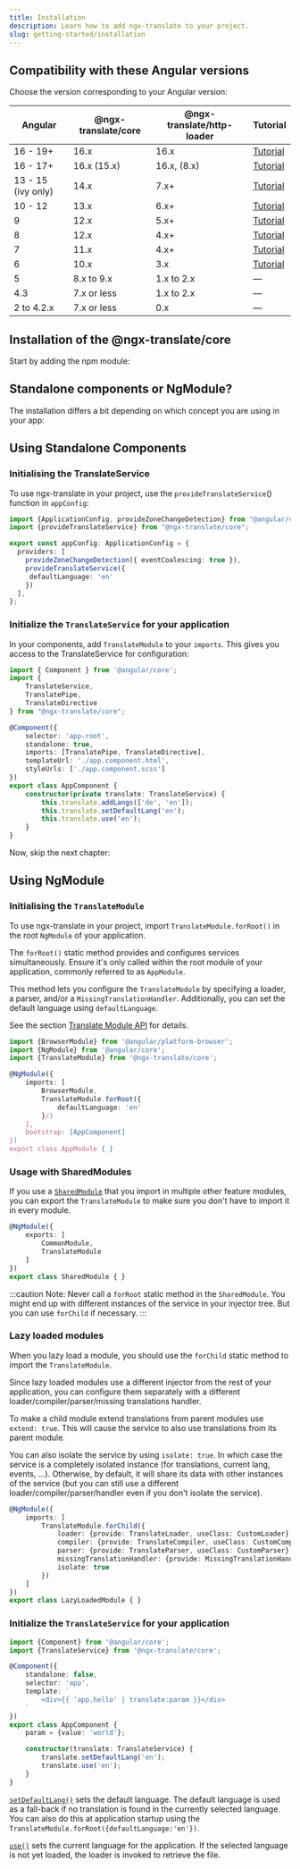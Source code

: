 ```yaml
---
title: Installation
description: Learn how to add ngx-translate to your project.
slug: getting-started/installation
---
```



## Compatibility with these Angular versions

Choose the version corresponding to your Angular version:

| Angular       | @ngx-translate/core | @ngx-translate/http-loader | Tutorial |
| ------------- | ------------------- | -------------------------- |--- |
| 16 - 19+ | 16.x | 16.x | [Tutorial](https://www.codeandweb.com/babeledit/tutorials/how-to-translate-your-angular-app-with-ngx-translate/) |
| 16 - 17+ | 16.x (15.x) | 16.x, (8.x) | [Tutorial](https://www.codeandweb.com/babeledit/tutorials/how-to-translate-your-angular-app-with-ngx-translate/) |
| 13 - 15 (ivy only) | 14.x              | 7.x+ | [Tutorial](https://www.codeandweb.com/babeledit/tutorials/how-to-translate-your-angular-app-with-ngx-translate/) |
| 10 - 12   | 13.x               | 6.x+  | [Tutorial](https://www.codeandweb.com/babeledit/tutorials/how-to-translate-your-angular-app-with-ngx-translate/) |
| 9             | 12.x             | 5.x+  | [Tutorial](https://www.codeandweb.com/babeledit/tutorials/how-to-translate-your-angular-app-with-ngx-translate/) |
| 8             | 12.x             | 4.x+  | [Tutorial](https://www.codeandweb.com/babeledit/tutorials/how-to-translate-your-angular-app-with-ngx-translate/) |
| 7             | 11.x              | 4.x+  | [Tutorial](https://www.codeandweb.com/babeledit/tutorials/how-to-translate-your-angular7-app-with-ngx-translate/) |
| 6             | 10.x                | 3.x   | [Tutorial](https://www.codeandweb.com/babeledit/tutorials/how-to-translate-your-angular6-app-with-ngx-translate/) |
| 5             | 8.x to 9.x          | 1.x to 2.x | — |
| 4.3           | 7.x or less         | 1.x to 2.x  | — |
| 2 to 4.2.x    | 7.x or less         | 0.x  | — |

## Installation of the @ngx-translate/core

Start by adding the npm module:

<PackageManagers pkg="@ngx-translate/core" />

## Standalone components or NgModule?

The installation differs a bit depending on which concept you are using in your app:

<CardGrid>
  <LinkCard title="Standalone Components" href="#using-standalone-components" description="You application has a file app.config.ts in src/app. Your components set the property 'standalone:true.'" />

  <LinkCard title="NgModule" href="#using-ngmodule" description="You application has a file app.module.ts in src/app. Your components have no 'standalone' property." />
</CardGrid>

## Using Standalone Components

### Initialising the TranslateService

To use ngx-translate in your project, use the `provideTranslateService`() function in `appConfig`:

~~~ts {2, 7-9} title="app.config.ts"
import {ApplicationConfig, provideZoneChangeDetection} from "@angular/core";
import {provideTranslateService} from "@ngx-translate/core";

export const appConfig: ApplicationConfig = {
  providers: [
    provideZoneChangeDetection({ eventCoalescing: true }),
    provideTranslateService({
     defaultLanguage: 'en'
    })
  ],
};
~~~

### Initialize the `TranslateService` for your application

In your components, add `TranslateModule` to your `imports`.  This gives you access to the
TranslateService for configuration:

~~~ts {2-6,11,16-20} title="app.component.ts"
import { Component } from '@angular/core';
import {
    TranslateService,
    TranslatePipe,
    TranslateDirective
} from "@ngx-translate/core";

@Component({
    selector: 'app-root',
    standalone: true,
    imports: [TranslatePipe, TranslateDirective],
    templateUrl: './app.component.html',
    styleUrls: ['./app.component.scss']
})
export class AppComponent {
    constructor(private translate: TranslateService) {
        this.translate.addLangs(['de', 'en']);
        this.translate.setDefaultLang('en');
        this.translate.use('en');
    }
}
~~~

Now, skip the next chapter:

<LinkCard title="Loading translation files" href="/getting-started/translation-files/" />

## Using NgModule

### Initialising the `TranslateModule`

To use ngx-translate in your project, import `TranslateModule.forRoot()` in the
root `NgModule` of your application.

The `forRoot()` static method provides and configures services simultaneously.
Ensure it's only called within the root module of your application, commonly
referred to as `AppModule`.

This method lets you configure the `TranslateModule` by specifying a loader,
a parser, and/or a `MissingTranslationHandler`. Additionally, you can set the
default language using `defaultLanguage`.

See the section [Translate Module API](/reference/configuration/) for details.

~~~ts {3,8-10}  title="app.module.ts"
import {BrowserModule} from '@angular/platform-browser';
import {NgModule} from '@angular/core';
import {TranslateModule} from '@ngx-translate/core';

@NgModule({
    imports: [
        BrowserModule,
        TranslateModule.forRoot({
            defaultLanguage: 'en'
        }/)
    ],
    bootstrap: [AppComponent]
})
export class AppModule { }
~~~

### Usage with SharedModules

If you use a [`SharedModule`](https://angular.dev/guide/ngmodules/sharing) that you import in multiple other feature modules,
you can export the `TranslateModule` to make sure you don't have to import it in every module.

~~~ts
@NgModule({
    exports: [
        CommonModule,
        TranslateModule
    ]
})
export class SharedModule { }
~~~

:::caution
Note: Never call a `forRoot` static method in the `SharedModule`. You might end up with different
instances of the service in your injector tree. But you can use `forChild` if necessary.
:::

### Lazy loaded modules

When you lazy load a module, you should use the `forChild` static method to import the `TranslateModule`.

Since lazy loaded modules use a different injector from the rest of your application, you can configure them
separately with a different loader/compiler/parser/missing translations handler.

To make a child module extend translations from parent modules use `extend: true`. This will cause the service to also
use translations from its parent module.

You can also isolate the service by using `isolate: true`. In which case the service is a completely isolated
instance (for translations, current lang, events, ...).
Otherwise, by default, it will share its data with other instances of the service (but you can still use a
different loader/compiler/parser/handler even if you don't isolate the service).

~~~ts
@NgModule({
    imports: [
        TranslateModule.forChild({
            loader: {provide: TranslateLoader, useClass: CustomLoader},
            compiler: {provide: TranslateCompiler, useClass: CustomCompiler},
            parser: {provide: TranslateParser, useClass: CustomParser},
            missingTranslationHandler: {provide: MissingTranslationHandler, useClass: CustomHandler},
            isolate: true
        })
    ]
})
export class LazyLoadedModule { }
~~~

### Initialize the `TranslateService` for your application

~~~ts {2,7,11-16} title="app.component.ts"
import {Component} from '@angular/core';
import {TranslateService} from '@ngx-translate/core';

@Component({
    standalone: false,
    selector: 'app',
    template: `
        <div>{{ 'app.hello' | translate:param }}</div>
    `
})
export class AppComponent {
    param = {value: 'world'};

    constructor(translate: TranslateService) {
        translate.setDefaultLang('en');
        translate.use('en');
    }
}
~~~

[`setDefaultLang()`](/reference/translate-service-api/#setdefaultlang) sets the default language. The default language is used
as a fall-back if no translation is found in the currently selected language.
You can also do this at application startup using the `TranslateModule.forRoot({defaultLanguage:'en'})`.

[`use()`](/reference/translate-service-api/#use) sets the current language for the application. If the selected language is not yet
loaded, the loader is invoked to retrieve the file.
